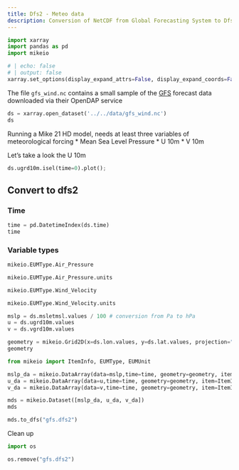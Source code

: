 ```yaml
---
title: Dfs2 - Meteo data
description: Conversion of NetCDF from Global Forecasting System to Dfs2
---
```




```python
import xarray
import pandas as pd
import mikeio
```

```python
# | echo: false
# | output: false
xarray.set_options(display_expand_attrs=False, display_expand_coords=False)
```


The file `gfs_wind.nc` contains a small sample of the [GFS](https://nomads.ncep.noaa.gov/) forecast data downloaded via their OpenDAP service

```python
ds = xarray.open_dataset('../../data/gfs_wind.nc')
ds
```

Running a Mike 21 HD model, needs at least three variables of meteorological forcing
* Mean Sea Level Pressure
* U 10m
* V 10m

Let's take a look the U 10m

```python
ds.ugrd10m.isel(time=0).plot();
```

## Convert to dfs2

### Time

```python
time = pd.DatetimeIndex(ds.time)
time
```

### Variable types

```python
mikeio.EUMType.Air_Pressure
```

```python
mikeio.EUMType.Air_Pressure.units
```

```python
mikeio.EUMType.Wind_Velocity
```

```python
mikeio.EUMType.Wind_Velocity.units
```

```python
mslp = ds.msletmsl.values / 100 # conversion from Pa to hPa
u = ds.ugrd10m.values
v = ds.vgrd10m.values
```

```python
geometry = mikeio.Grid2D(x=ds.lon.values, y=ds.lat.values, projection="LONG/LAT")
geometry
```

```python
from mikeio import ItemInfo, EUMType, EUMUnit

mslp_da = mikeio.DataArray(data=mslp,time=time, geometry=geometry, item=ItemInfo("Mean Sea Level Pressure", EUMType.Air_Pressure, EUMUnit.hectopascal))
u_da = mikeio.DataArray(data=u,time=time, geometry=geometry, item=ItemInfo("Wind U", EUMType.Wind_Velocity, EUMUnit.meter_per_sec))
v_da = mikeio.DataArray(data=v,time=time, geometry=geometry, item=ItemInfo("Wind V", EUMType.Wind_Velocity, EUMUnit.meter_per_sec))
```

```python
mds = mikeio.Dataset([mslp_da, u_da, v_da])
mds
```

```python
mds.to_dfs("gfs.dfs2")
```

Clean up

```python
import os

os.remove("gfs.dfs2")
```

